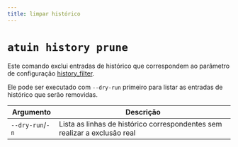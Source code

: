 ```yaml
---
title: limpar histórico
---
```


# `atuin history prune`

Este comando exclui entradas de histórico que correspondem ao parâmetro de configuração [history_filter](/configuration/config/#history_filter).

Ele pode ser executado com `--dry-run` primeiro para listar as entradas de histórico que serão removidas.

| Argumento         | Descrição                                                        |
|------------------|--------------------------------------------------------------------|
| `--dry-run`/`-n` | Lista as linhas de histórico correspondentes sem realizar a exclusão real |